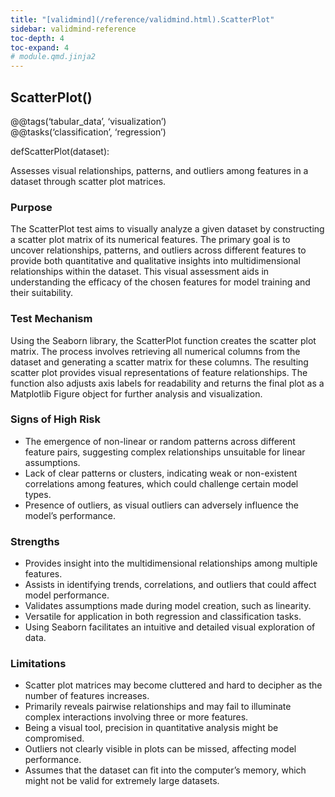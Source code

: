 ```yaml
---
title: "[validmind](/reference/validmind.html).ScatterPlot"
sidebar: validmind-reference
toc-depth: 4
toc-expand: 4
# module.qmd.jinja2
---
```


<!-- function.qmd.jinja2 -->

## ScatterPlot[()]{.muted}

<!-- signatures.jinja2 -->

::: {.signature}

<div class="decorator">@<!-- types.jinja2 - format_type --><span class="n">@tags('tabular_data', 'visualization')</span></div><div class="decorator">@<!-- types.jinja2 - format_type --><span class="n">@tasks('classification', 'regression')</span></div>
<span class="kw">def</span><span class="name">ScatterPlot</span>(<span class="param"><span class="n">dataset</span></span>):

:::

<!-- docstring.jinja2 -->

Assesses visual relationships, patterns, and outliers among features in a dataset through scatter plot matrices.

### Purpose

The ScatterPlot test aims to visually analyze a given dataset by constructing a scatter plot matrix of its numerical features. The primary goal is to uncover relationships, patterns, and outliers across different features to provide both quantitative and qualitative insights into multidimensional relationships within the dataset. This visual assessment aids in understanding the efficacy of the chosen features for model training and their suitability.

### Test Mechanism

Using the Seaborn library, the ScatterPlot function creates the scatter plot matrix. The process involves retrieving all numerical columns from the dataset and generating a scatter matrix for these columns. The resulting scatter plot provides visual representations of feature relationships. The function also adjusts axis labels for readability and returns the final plot as a Matplotlib Figure object for further analysis and visualization.

### Signs of High Risk

- The emergence of non-linear or random patterns across different feature pairs, suggesting complex relationships unsuitable for linear assumptions.
- Lack of clear patterns or clusters, indicating weak or non-existent correlations among features, which could challenge certain model types.
- Presence of outliers, as visual outliers can adversely influence the model's performance.

### Strengths

- Provides insight into the multidimensional relationships among multiple features.
- Assists in identifying trends, correlations, and outliers that could affect model performance.
- Validates assumptions made during model creation, such as linearity.
- Versatile for application in both regression and classification tasks.
- Using Seaborn facilitates an intuitive and detailed visual exploration of data.

### Limitations

- Scatter plot matrices may become cluttered and hard to decipher as the number of features increases.
- Primarily reveals pairwise relationships and may fail to illuminate complex interactions involving three or more features.
- Being a visual tool, precision in quantitative analysis might be compromised.
- Outliers not clearly visible in plots can be missed, affecting model performance.
- Assumes that the dataset can fit into the computer's memory, which might not be valid for extremely large datasets.
